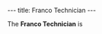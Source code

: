 ---
title: Franco Technician
---

{{Infobox Enemy
 |image=Franco Technician.jpg
 |race=franco
 |gender=male
 |size=average
 |lba1=
 |lba2=yes
 |alignment=emperor
 |occupation=Repairman, Scientist and Technician
 |requires=
 |melee=
 |ranged=yes
 |magic=
 |explosive=
 |range=
 |speed=
 |damage=
 |rate=
 |reaction=
 |recovery=
}}

The '''Franco Technician''' is
{{stub}}